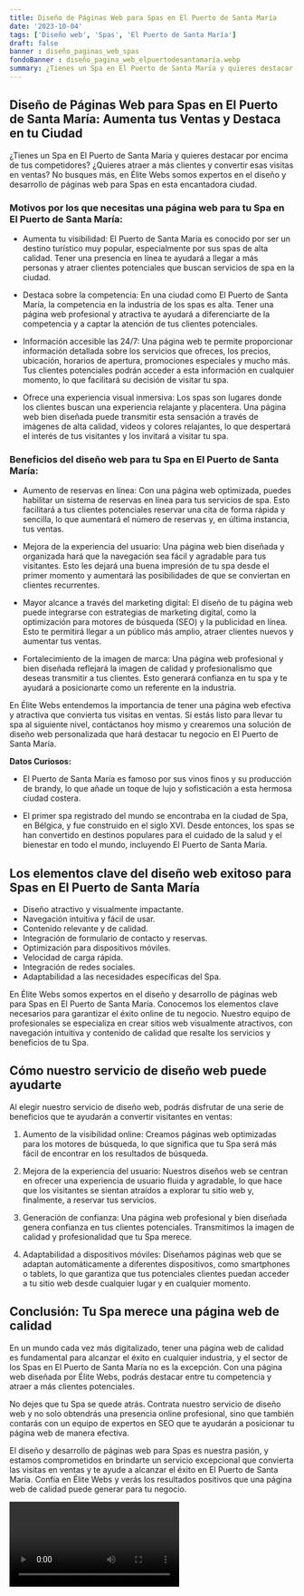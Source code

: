 ```yaml
---
title: Diseño de Páginas Web para Spas en El Puerto de Santa María
date: '2023-10-04'
tags: ['Diseño web', 'Spas', 'El Puerto de Santa María']
draft: false
banner : diseño_paginas_web_spas
fondoBanner : diseño_pagina_web_elpuertodesantamaría.webp
summary: ¿Tienes un Spa en El Puerto de Santa María y quieres destacar por encima de tus competidores? ¿Quieres atraer a más clientes y convertir esas visitas en ventas? No busques más, en Élite Webs somos expertos en el diseño y desarrollo de páginas web para Spas en esta encantadora ciudad.
---
```


## Diseño de Páginas Web para Spas en El Puerto de Santa María: Aumenta tus Ventas y Destaca en tu Ciudad

¿Tienes un Spa en El Puerto de Santa María y quieres destacar por encima de tus competidores? ¿Quieres atraer a más clientes y convertir esas visitas en ventas? No busques más, en Élite Webs somos expertos en el diseño y desarrollo de páginas web para Spas en esta encantadora ciudad.

### Motivos por los que necesitas una página web para tu Spa en El Puerto de Santa María:

- Aumenta tu visibilidad: El Puerto de Santa María es conocido por ser un destino turístico muy popular, especialmente por sus spas de alta calidad. Tener una presencia en línea te ayudará a llegar a más personas y atraer clientes potenciales que buscan servicios de spa en la ciudad.

- Destaca sobre la competencia: En una ciudad como El Puerto de Santa María, la competencia en la industria de los spas es alta. Tener una página web profesional y atractiva te ayudará a diferenciarte de la competencia y a captar la atención de tus clientes potenciales.

- Información accesible las 24/7: Una página web te permite proporcionar información detallada sobre los servicios que ofreces, los precios, ubicación, horarios de apertura, promociones especiales y mucho más. Tus clientes potenciales podrán acceder a esta información en cualquier momento, lo que facilitará su decisión de visitar tu spa.

- Ofrece una experiencia visual inmersiva: Los spas son lugares donde los clientes buscan una experiencia relajante y placentera. Una página web bien diseñada puede transmitir esta sensación a través de imágenes de alta calidad, videos y colores relajantes, lo que despertará el interés de tus visitantes y los invitará a visitar tu spa.

### Beneficios del diseño web para tu Spa en El Puerto de Santa María:

- Aumento de reservas en línea: Con una página web optimizada, puedes habilitar un sistema de reservas en línea para tus servicios de spa. Esto facilitará a tus clientes potenciales reservar una cita de forma rápida y sencilla, lo que aumentará el número de reservas y, en última instancia, tus ventas.

- Mejora de la experiencia del usuario: Una página web bien diseñada y organizada hará que la navegación sea fácil y agradable para tus visitantes. Esto les dejará una buena impresión de tu spa desde el primer momento y aumentará las posibilidades de que se conviertan en clientes recurrentes.

- Mayor alcance a través del marketing digital: El diseño de tu página web puede integrarse con estrategias de marketing digital, como la optimización para motores de búsqueda (SEO) y la publicidad en línea. Esto te permitirá llegar a un público más amplio, atraer clientes nuevos y aumentar tus ventas.

- Fortalecimiento de la imagen de marca: Una página web profesional y bien diseñada reflejará la imagen de calidad y profesionalismo que deseas transmitir a tus clientes. Esto generará confianza en tu spa y te ayudará a posicionarte como un referente en la industria.

En Élite Webs entendemos la importancia de tener una página web efectiva y atractiva que convierta tus visitas en ventas. Si estás listo para llevar tu spa al siguiente nivel, contáctanos hoy mismo y crearemos una solución de diseño web personalizada que hará destacar tu negocio en El Puerto de Santa María.

**Datos Curiosos:**

- El Puerto de Santa María es famoso por sus vinos finos y su producción de brandy, lo que añade un toque de lujo y sofisticación a esta hermosa ciudad costera.

- El primer spa registrado del mundo se encontraba en la ciudad de Spa, en Bélgica, y fue construido en el siglo XVI. Desde entonces, los spas se han convertido en destinos populares para el cuidado de la salud y el bienestar en todo el mundo, incluyendo El Puerto de Santa María.

<GifSeo />

<Cta />

## Los elementos clave del diseño web exitoso para Spas en El Puerto de Santa María

- Diseño atractivo y visualmente impactante.
- Navegación intuitiva y fácil de usar.
- Contenido relevante y de calidad.
- Integración de formulario de contacto y reservas.
- Optimización para dispositivos móviles.
- Velocidad de carga rápida.
- Integración de redes sociales.
- Adaptabilidad a las necesidades específicas del Spa.

En Élite Webs somos expertos en el diseño y desarrollo de páginas web para Spas en El Puerto de Santa María. Conocemos los elementos clave necesarios para garantizar el éxito online de tu negocio. Nuestro equipo de profesionales se especializa en crear sitios web visualmente atractivos, con navegación intuitiva y contenido de calidad que resalte los servicios y beneficios de tu Spa.

## Cómo nuestro servicio de diseño web puede ayudarte

Al elegir nuestro servicio de diseño web, podrás disfrutar de una serie de beneficios que te ayudarán a convertir visitantes en ventas:

1. Aumento de la visibilidad online: Creamos páginas web optimizadas para los motores de búsqueda, lo que significa que tu Spa será más fácil de encontrar en los resultados de búsqueda.

2. Mejora de la experiencia del usuario: Nuestros diseños web se centran en ofrecer una experiencia de usuario fluida y agradable, lo que hace que los visitantes se sientan atraídos a explorar tu sitio web y, finalmente, a reservar tus servicios.

3. Generación de confianza: Una página web profesional y bien diseñada genera confianza en tus clientes potenciales. Transmitimos la imagen de calidad y profesionalidad que tu Spa merece.

4. Adaptabilidad a dispositivos móviles: Diseñamos páginas web que se adaptan automáticamente a diferentes dispositivos, como smartphones o tablets, lo que garantiza que tus potenciales clientes puedan acceder a tu sitio web desde cualquier lugar y en cualquier momento.

## Conclusión: Tu Spa merece una página web de calidad

En un mundo cada vez más digitalizado, tener una página web de calidad es fundamental para alcanzar el éxito en cualquier industria, y el sector de los Spas en El Puerto de Santa María no es la excepción. Con una página web diseñada por Élite Webs, podrás destacar entre tu competencia y atraer a más clientes potenciales.

No dejes que tu Spa se quede atrás. Contrata nuestro servicio de diseño web y no solo obtendrás una presencia online profesional, sino que también contarás con un equipo de expertos en SEO que te ayudarán a posicionar tu página web de manera efectiva.

El diseño y desarrollo de páginas web para Spas es nuestra pasión, y estamos comprometidos en brindarte un servicio excepcional que convierta las visitas en ventas y te ayude a alcanzar el éxito en El Puerto de Santa María. Confía en Élite Webs y verás los resultados positivos que una página web de calidad puede generar para tu negocio.

<Video />

<CtaBot job='Spas' city='El Puerto de Santa María'/>

<Gmaps query='El Puerto de Santa María+españa+maps' />